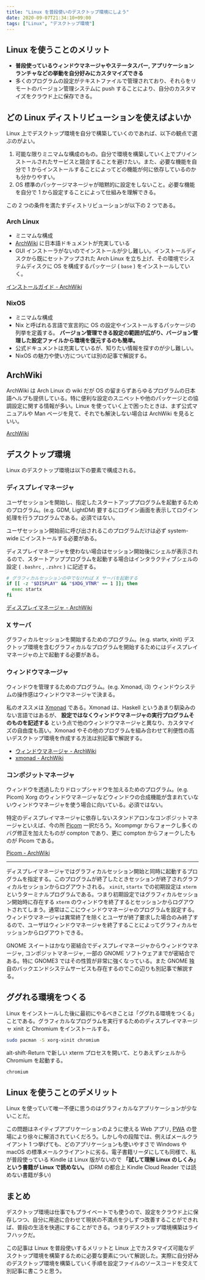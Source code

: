 ```yaml
---
title: "Linux を普段使いのデスクトップ環境にしよう"
date: 2020-09-07T21:34:10+09:00
tags: ["Linux", "デスクトップ環境"]
---
```


## Linux を使うことのメリット

- **普段使っているウィンドウマネージャやステータスバー, アプリケーションランチャなどの挙動を自分好みにカスタマイズできる**
- 多くのプログラムの設定がテキストファイルで管理されており、それらをリモートのバージョン管理システムに push することにより、自分のカスタマイズをクラウド上に保存できる。

## どの Linux ディストリビューションを使えばよいか

Linux 上でデスクトップ環境を自分で構築していくのであれば、以下の観点で選ぶのがよい。

1. 可能な限りミニマムな構成のもの。自分で環境を構築していく上でプリインストールされたサービスと競合することを避けたい。また、必要な機能を自分で 1 からインストールすることによってどの機能が何に依存しているのかも分かりやすい。
2. OS 標準のパッケージマネージャが暗黙的に設定をしないこと。必要な機能を自分で 1 から設定することによって仕組みを理解できる。

この 2 つの条件を満たすディストリビューションが以下の 2 つである。

### Arch Linux

- ミニマムな構成
- [ArchWiki](https://wiki.archlinux.jp) に日本語ドキュメントが充実している
- GUI インストーラがないのでインストールが少し難しい。インストールディスクから既にセットアップされた Arch Linux を立ち上げ、その環境でシステムディスクに OS を構成するパッケージ ( `base` ) をインストールしていく。

[インストールガイド - ArchWiki](https://wiki.archlinux.jp/index.php/%E3%82%A4%E3%83%B3%E3%82%B9%E3%83%88%E3%83%BC%E3%83%AB%E3%82%AC%E3%82%A4%E3%83%89)

### NixOS

- ミニマムな構成
- Nix と呼ばれる言語で宣言的に OS の設定やインストールするパッケージの列挙を定義する。 **バージョン管理できる設定の範囲が広がり、バージョン管理した設定ファイルから環境を復元するのも簡単。**
- 公式ドキュメントは充実しているが、知りたい情報を探すのが少し難しい。
- NixOS の魅力や使い方については別の記事で解説する。

## ArchWiki

ArchWiki は Arch Linux の wiki だが OS の留まらずあらゆるプログラムの日本語ヘルプも提供している。特に便利な設定のスニペットや他のパッケージとの協調設定に関する情報が多い。Linux を使っていく上で困ったときは、まず公式マニュアルや Man ページを見て、それでも解決しない場合は ArchWiki を見るといい。

[ArchWiki](https://wiki.archlinux.jp/index.php/%E3%83%A1%E3%82%A4%E3%83%B3%E3%83%9A%E3%83%BC%E3%82%B8)

## デスクトップ環境

Linux のデスクトップ環境は以下の要素で構成される。

### ディスプレイマネージャ

ユーザセッションを開始し、指定したスタートアッププログラムを起動するためのプログラム。(e.g. GDM, LightDM) 要するにログイン画面を表示してログイン処理を行うプログラムである。必須ではない。

ユーザセッション開始前に呼び出されるこのプログラムだけは必ず system-wide にインストールする必要がある。

ディスプレイマネージャを使わない場合はセッション開始後にシェルが表示されるので、スタートアッププログラムを起動する場合はインタラクティブシェルの設定 ( `.bashrc` , `.zshrc` ) に記述する。

```bash
# グラフィカルセッションの中でなければ X サーバを起動する
if [[ -z "$DISPLAY" && "$XDG_VTNR" == 1 ]]; then
  exec startx
fi
```

[ディスプレイマネージャ - ArchWiki](https://wiki.archlinux.jp/index.php/%E3%83%87%E3%82%A3%E3%82%B9%E3%83%97%E3%83%AC%E3%82%A4%E3%83%9E%E3%83%8D%E3%83%BC%E3%82%B8%E3%83%A3)

### X サーバ

グラフィカルセッションを開始するためのプログラム。(e.g. startx, xinit) デスクトップ環境を含むグラフィカルなプログラムを開始するためにはディスプレイマネージャの上で起動する必要がある。

### ウィンドウマネージャ

ウィンドウを管理するためのプログラム。(e.g. Xmonad, i3) ウィンドウシステムの操作感はウィンドウマネージャで決まる。

私のオススメは [Xmonad](https://xmonad.org) である。Xmonad は、Haskell というあまり馴染みのない言語ではあるが、 **設定ではなくウィンドウマネージャの実行プログラムそのものを記述する** という点で他のウィンドウマネージャと異なり、カスタマイズの自由度も高い。Xmonad やその他のプログラムを組み合わせて利便性の高いデスクトップ環境を作成する方法は別記事で解説する。

- [ウィンドウマネージャ - ArchWiki](https://wiki.archlinux.jp/index.php/%E3%82%A6%E3%82%A3%E3%83%B3%E3%83%89%E3%82%A6%E3%83%9E%E3%83%8D%E3%83%BC%E3%82%B8%E3%83%A3)
- [xmonad - ArchWiki](https://wiki.archlinux.jp/index.php/Xmonad)

### コンポジットマネージャ

ウィンドウを透過したりドロップシャドウを加えるためのプログラム。(e.g. Picom) Xorg のウィンドウマネージャなどウィンドウの合成機能が含まれていないウィンドウマネージャを使う場合に向いている。必須ではない。

特定のディスプレイマネージャに依存しないスタンドアロンなコンポジットマネージャといえば、今の所 [Picom](https://github.com/yshui/picom) 一択だろう。Xcompmgr からフォークし多くのバグ修正を加えたものが compton であり、更に compton からフォークしたものが Picom である。

[Picom - ArchWiki](https://wiki.archlinux.jp/index.php/Picom)

---

ディスプレイマネージャではグラフィカルセッション開始と同時に起動するプログラムを指定する。このプログラムが終了したときセッションが終了されグラフィカルセッションからログアウトされる。 `xinit`, `startx` での初期設定は `xterm` というターミナルプログラムである。つまり初期設定ではグラフィカルセッション開始時に存在する `xterm` のウィンドウを終了するとセッションからログアウトされてしまう。通常はここにウィンドウマネージャのプログラムを設定する。ウィンドウマネージャは異常終了を除くとユーザが終了要求した場合のみ終了するので、ユーザはウィンドウマネージャを終了することによってグラフィカルセッションからログアウトできる。

GNOME スイートはかなり密結合でディスプレイマネージャからウィンドウマネージャ, コンポジットマネージャ, 一部の GNOME ソフトウェアまでが密結合である。特に GNOME3 ではその性質が非常に強くなっている。また GNOME 独自のバックエンドシステムサービスも存在するのでこの辺りも別記事で解説する。

## ググれる環境をつくる

Linux をインストールした後に最初にやるべきことは「ググれる環境をつくる」ことである。グラフィカルなプログラムを実行するためのディスプレイマネージャ xinit と Chromium をインストールする。

```bash
sudo pacman -S xorg-xinit chromium
```

alt-shift-Return で新しい xterm プロセスを開いて、とりあえずシェルから Chromium を起動する。

```bash
chromium
```

## Linux を使うことのデメリット

Linux を使っていて唯一不便に思うのはグラフィカルなアプリケーションが少ないことだ。

この問題はネイティブアプリケーションのように使える Web アプリ, [PWA](https://en.wikipedia.org/wiki/Progressive_web_application) の登場により徐々に解消されていくだろう。しかし今の段階では、例えばメールクライアント 1 つ挙げても、どのアプリケーションも使いやすさで Windows や macOS の標準メールクライアントに劣る。電子書籍リーダにしても同様で、私が普段使っている Kindle は Linux 版がないので **「試して理解 Linux のしくみ」という書籍が Linux で読めない。** (DRM の都合上 Kindle Cloud Reader では読めない書籍が多い)

## まとめ

デスクトップ環境は仕事でもプライベートでも使うので、設定をクラウド上に保存しつつ、自分に用途に合わせて現状の不満点を少しずつ改善することができれば、普段の生活を快適にすることができる。つまりデスクトップ環境構築はライフハックだ。

この記事は Linux を普段使いするメリットと Linux 上でカスタマイズ可能なデスクトップ環境を構築するために必要な要素について解説した。実際に自分好みのデスクトップ環境を構築していく手順を設定ファイルのソースコードを交えて別記事に書こうと思う。
